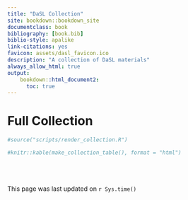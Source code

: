 ```yaml
---
title: "DaSL Collection"
site: bookdown::bookdown_site
documentclass: book
bibliography: [book.bib]
biblio-style: apalike
link-citations: yes
favicon: assets/dasl_favicon.ico
description: "A collection of DaSL materials"
always_allow_html: true
output:
    bookdown::html_document2:
      toc: true
---
```


# Full Collection

```r
#source("scripts/render_collection.R")

#knitr::kable(make_collection_table(), format = "html")
```

<br><br><br>
This page was last updated on `r Sys.time()`










